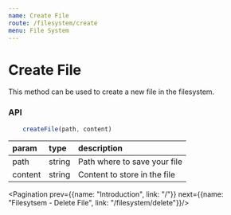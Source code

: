```yaml
---
name: Create File
route: /filesystem/create
menu: File System
---
```



# Create File

This method can be used to create a new file in the filesystem.

### API

```js
    createFile(path, content)
```

|param|type|description|
|:--|:--|:--|
|path|string|Path where to save your file|
|content|string|Content to store in the file|

<Pagination prev={{name: "Introduction", link: "/"}} next={{name: "Filesytsem - Delete File", link: "/filesystem/delete"}}/>
